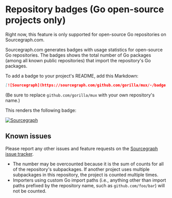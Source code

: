 # Repository badges (Go open-source projects only)

<Callout type="note">Right now, this feature is only supported for open-source Go repositories on Sourcegraph.com.</Callout>

Sourcegraph.com generates badges with usage statistics for open-source Go repositories. The badges shows the total number of Go packages (among all known public repositories) that import the repository's Go packages.

To add a badge to your project's README, add this Markdown:

``` markdown
[![Sourcegraph](https://sourcegraph.com/github.com/gorilla/mux/-/badge.svg)](https://sourcegraph.com/github.com/gorilla/mux?badge)
```

(Be sure to replace `github.com/gorilla/mux` with your own repository's name.)

This renders the following badge:

[![Sourcegraph](https://sourcegraph.com/github.com/gorilla/mux/-/badge.svg)](https://sourcegraph.com/github.com/gorilla/mux?badge)

## Known issues

Please report any other issues and feature requests on the [Sourcegraph issue tracker](https://github.com/sourcegraph/sourcegraph/issues).

- The number may be overcounted because it is the sum of counts for all of the repository's subpackages. If another project uses multiple subpackages in this repository, the project is counted multiple times.
- Importers using custom Go import paths (i.e., anything other than import paths prefixed by the repository name, such as `github.com/foo/bar`) will not be counted.
